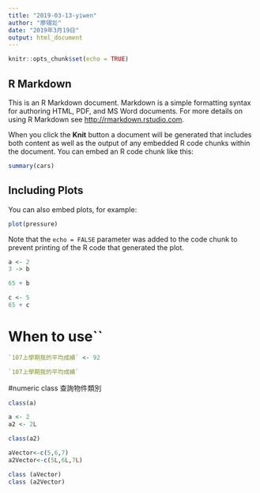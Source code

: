 ```yaml
---
title: "2019-03-13-yiwen"
author: "廖翊彣"
date: "2019年3月19日"
output: html_document
---
```


```r
knitr::opts_chunk$set(echo = TRUE)
```

## R Markdown

This is an R Markdown document. Markdown is a simple formatting syntax for authoring HTML, PDF, and MS Word documents. For more details on using R Markdown see <http://rmarkdown.rstudio.com>.

When you click the **Knit** button a document will be generated that includes both content as well as the output of any embedded R code chunks within the document. You can embed an R code chunk like this:

```r
summary(cars)
```

## Including Plots

You can also embed plots, for example:

```r
plot(pressure)
```

Note that the `echo = FALSE` parameter was added to the code chunk to prevent printing of the R code that generated the plot.

```r
a <- 2
3 -> b 
```

```r
65 + b
```

```r
c <- 5
65 + c
```
# When to use``

```r
`107上學期我的平均成績` <- 92 
```

```r
`107上學期我的平均成績`
```

#numeric class 查詢物件類別

```r
class(a)
```

```r
a <- 2
a2 <- 2L
```

```r
class(a2)
```

```r
aVector<-c(5,6,7)
a2Vector<-c(5L,6L,7L)
```

```r
class (aVector)
class (a2Vector)
```


